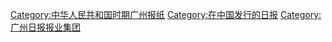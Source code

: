 [[Category:中华人民共和国时期广州报纸|Category:中华人民共和国时期广州报纸]]
[[Category:在中国发行的日报|Category:在中国发行的日报]]
[[Category:广州日报报业集团|Category:广州日报报业集团]]